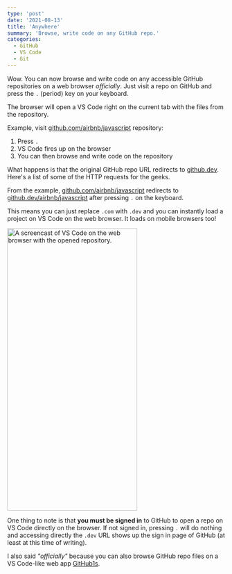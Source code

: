 ```yaml
---
type: 'post'
date: '2021-08-13'
title: 'Anywhere'
summary: 'Browse, write code on any GitHub repo.'
categories:
  - GitHub
  - VS Code
  - Git
---
```


Wow. You can now browse and write code on any accessible GitHub repositories on a web browser _officially_. Just visit a repo on GitHub and press the `.` (period) key on your keyboard.

The browser will open a VS Code right on the current tab with the files from the repository.

Example, visit [github.com/airbnb/javascript](https://github.com/airbnb/javascript) repository:

1. Press `.`
2. VS Code fires up on the browser
3. You can then browse and write code on the repository

<Thumbnail
  src="/images/post/anywhere/Screencast 2021-08-13 00:36:52.gif"
  alt="A screencast of a GitHub project redirecting to GitHub Codespaces after pressing the period key."
/>

What happens is that the original GitHub repo URL redirects to [github.dev](https://github.dev). Here's a list of some of the HTTP requests for the geeks.

<Thumbnail
  src="/images/post/anywhere/Screenshot from 2021-08-13 00-05-18.jpg"
  alt="A screenshot of a list of some of the HTTP requests."
/>

From the example, [github.com/airbnb/javascript](https://github.com/airbnb/javascript) redirects to [github.dev/airbnb/javascript](https://github.dev/airbnb/javascript) after pressing `.` on the keyboard.

This means you can just replace `.com` with `.dev` and you can instantly load a project on VS Code on the web browser. It loads on mobile browsers too!

<div className="mb-8">
  <Image
    src="/images/post/anywhere/RPReplay_Final1628786744.gif"
    alt="A screencast of VS Code on the web browser with the opened repository."
    width="300"
    height="650"
    draggable="false"
    className="rounded-md"
  />
</div>

One thing to note is that **you must be signed in** to GitHub to open a repo on VS Code directly on the browser. If not signed in, pressing `.` will do nothing and accessing directly the `.dev` URL shows up the sign in page of GitHub (at least at this time of writing).

I also said _"officially"_ because you can also browse GitHub repo files on a VS Code-like web app [GitHub1s](https://github1s.com/).

<YouTubeVideo src="https://www.youtube.com/watch?v=HmXisKwUpF0" />
